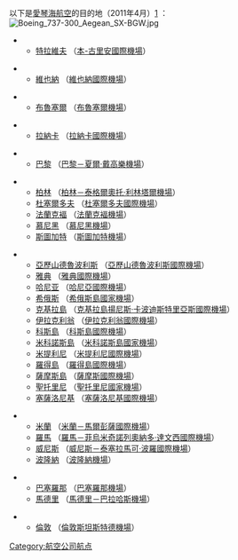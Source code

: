 以下是[[愛琴海航空|愛琴海航空]]的目的地（2011年4月）[http://www.aegeanair.com/AegeanCMS/Uploads/pinakes.pdf] {{Wayback|url=http://www.aegeanair.com/AegeanCMS/Uploads/pinakes.pdf |date=20090418220321 }}：
[[Image:Boeing_737-300_Aegean_SX-BGW.jpg|thumb]]

*{{flag|Israel}}
**[[特拉維夫|特拉維夫]] （[[本-古里安國際機場|本-古里安國際機場]]）

*{{flag|Austria}}
**[[維也納|維也納]] （[[維也納國際機場|維也納國際機場]]）

*{{flag|Belgium}}
**[[布魯塞爾|布魯塞爾]] （[[布魯塞爾機場|布魯塞爾機場]]）

*{{flag|Cyprus}}
**[[拉納卡|拉納卡]] （[[拉納卡國際機場|拉納卡國際機場]]）

*{{flag|France}}
**[[巴黎|巴黎]] （[[巴黎－夏爾·戴高樂機場|巴黎－夏爾·戴高樂機場]]）

*{{flag|Germany}}
**[[柏林|柏林]] （[[柏林－泰格爾奧托·利林塔爾機場|柏林－泰格爾奧托·利林塔爾機場]]）
**[[杜塞爾多夫|杜塞爾多夫]] （[[杜塞爾多夫國際機場|杜塞爾多夫國際機場]]）
**[[法蘭克褔|法蘭克褔]] （[[法蘭克褔機場|法蘭克褔機場]]）
**[[慕尼黑|慕尼黑]] （[[慕尼黑機場|慕尼黑機場]]）
**[[斯圖加特|斯圖加特]] （[[斯圖加特機場|斯圖加特機場]]）

*{{flag|Greece}}
**[[亞歷山德魯波利斯|亞歷山德魯波利斯]] （[[亞歷山德魯波利斯國際機場|亞歷山德魯波利斯國際機場]]）
**[[雅典|雅典]] （[[雅典國際機場|雅典國際機場]]）
**[[哈尼亚|哈尼亚]] （[[哈尼亞揚尼斯·達斯卡洛伊安尼斯國際機場|哈尼亞國際機場]]）
**[[希俄斯|希俄斯]] （[[希俄斯島國家機場|希俄斯島國家機場]]）
**[[克基拉島|克基拉島]] （[[克基拉島揚尼斯·卡波迪斯特里亞斯國際機場|克基拉島揚尼斯·卡波迪斯特里亞斯國際機場]]）
**[[伊拉克利翁|伊拉克利翁]] （[[伊拉克利翁國際機場|伊拉克利翁國際機場]]）
**[[科斯島|科斯島]] （[[科斯島國際機場|科斯島國際機場]]）
**[[米科諾斯島|米科諾斯島]] （[[米科諾斯島國家機場|米科諾斯島國家機場]]）
**[[米提利尼|米提利尼]] （[[米提利尼國際機場|米提利尼國際機場]]）
**[[羅得島|羅得島]] （[[羅得島國際機場|羅得島國際機場]]）
**[[薩摩斯島|薩摩斯島]] （[[薩摩斯國際機場|薩摩斯國際機場]]）
**[[聖托里尼|聖托里尼]] （[[聖托里尼國家機場|聖托里尼國家機場]]）
**[[塞薩洛尼基|塞薩洛尼基]] （[[塞薩洛尼基國際機場|塞薩洛尼基國際機場]]）

*{{flag|Italy}}
**[[米蘭|米蘭]] （[[米蘭－馬爾彭薩國際機場|米蘭－馬爾彭薩國際機場]]） 
**[[羅馬|羅馬]] （[[羅馬－菲烏米奇諾列奧納多·達文西國際機場|羅馬－菲烏米奇諾列奧納多·達文西國際機場]]）
**[[威尼斯|威尼斯]] （[[威尼斯－泰塞拉馬可·波羅國際機場|威尼斯－泰塞拉馬可·波羅國際機場]]）
**[[波隆納|波隆納]] （[[波隆納機場|波隆納機場]]）

*{{flag|Spain}}
**[[巴塞羅那|巴塞羅那]] （[[巴塞羅那機場|巴塞羅那機場]]） 
**[[馬德里|馬德里]] （[[馬德里－巴拉哈斯機場|馬德里－巴拉哈斯機場]]） 

*{{flag|United Kingdom}}
**[[倫敦|倫敦]] （[[倫敦斯坦斯特德機場|倫敦斯坦斯特德機場]]）

[[Category:航空公司航点|Category:航空公司航点]]